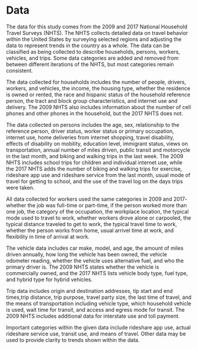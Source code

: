# Data

The data for this study comes from the 2009 and 2017 National Household Travel Surveys (NHTS). The NHTS collects detailed data on travel behavior within the United States by surveying selected regions and adjusting the data to represent trends in the country as a whole. The data can be classified as being collected to describe households, persons, workers, vehicles, and trips. Some data categories are added and removed from between different iterations of the NHTS, but most categories remain consistent.

The data collected for households includes the number of people, drivers, workers, and vehicles, the income, the housing type, whether the residence is owned or rented, the race and hispanic status of the household reference person, the tract and block group characteristics, and internet use and delivery. The 2009 NHTS also includes information about the number of cell phones and other phones in the household, but the 2017 NHTS does not.

The data collected on persons includes the age, sex, relationship to the reference person, driver status, worker status or primary occupation, internet use, home deliveries from internet shopping, travel disability, effects of disability on mobility, education level, immigrant status, views on transportation, annual number of miles driven, public transit and motorcycle in the last month, and biking and walking trips in the last week. The 2009 NHTS includes school trips for children and individual internet use, while the 2017 NHTS adds the number of biking and walking trips for exercise, rideshare app use and rideshare service from the last month, usual mode of travel for getting to school, and the use of the travel log on the days trips were taken.

All data collected for workers used the same categories in 2009 and 2017- whether the job was full-time or part-time, if the person worked more than one job, the category of the occupation, the workplace location, the typical mode used to travel to work, whether workers drove alone or carpooled, the typical distance traveled to get to work, the typical travel time to work, whether the person works from home, usual arrivel time at work, and flexibility in time of arrival at work.

The vehicle data includes car make, model, and age, the amount of miles driven annually, how long the vehicle has been owned, the vehicle odometer reading, whether the vehicle uses alternative fuel, and who the primary driver is. The 2009 NHTS states whether the vehicle is commercially owned, and the 2017 NHTS lists vehicle body type, fuel type, and hybrid type for hybrid vehicles.

Trip data includes origin and destination addresses, tip start and end times,trip distance, trip purpose, travel party size, the last time of travel, and the means of transportation including vehicle type, which household vehicle is used, wait time for transit, and access and egress mode for transit. The 2009 NHTS includes additional data for interstate use and toll payment.

Important categories within the given data include rideshare app use, actual rideshare service use, transit use, and means of travel. Other data may be used to provide clarity to trends shown within the data.